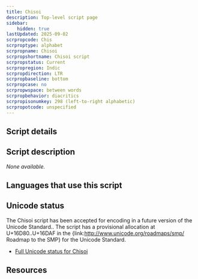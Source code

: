 ```yaml
---
title: Chisoi
description: Top-level script page
sidebar:
    hidden: true
lastUpdated: 2025-09-02
scrpropcode: Chis
scrproptype: alphabet
scrpropname: Chisoi
scrpropshortname: Chisoi script
scrpropstatus: Current
scrpropregion: Indic
scrpropdirection: LTR
scrpropbaseline: bottom
scrpropcase: no
scrpropwspace: between words
scrpropbehavior: diacritics
scrpropisonumkey: 298 (left-to-right alphabetic)
scrpropotcode: unspecified
---
```



## Script details

<ScriptDetails />

## Script description

_None available._

## Languages that use this script

<WsList script='Chis' wsMax='5' />

## Unicode status

The Chisoi script has been accepted for encoding in a future version of the Unicode Standard.. The script has a provisional allocation at U+16D80..U+16DAF in the {link:http://www.unicode.org/roadmaps/smp/ Roadmap to the SMP} for the Unicode Standard.

- [Full Unicode status for Chisoi](/scrlang/unicode/chis-unicode.md)



## Resources

<ScriptResources detailSummary='seemore' />


